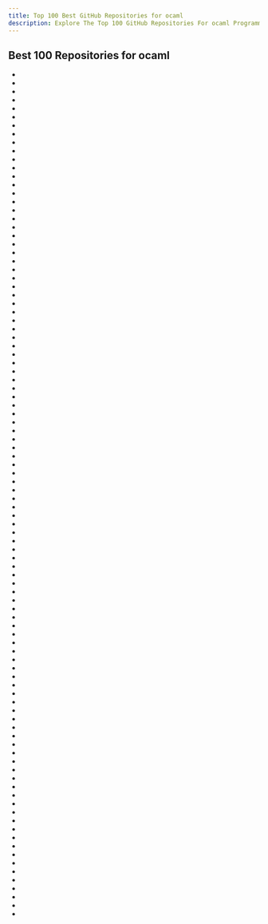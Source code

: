 ```yaml
---
title: Top 100 Best GitHub Repositories for ocaml
description: Explore The Top 100 GitHub Repositories For ocaml Programming Languages Listed Ranked By Most Stargazers And Forks By GitHub Community.
---
```


## Best 100 Repositories for ocaml

- <Badge owner="facebook" repoName="flow" stars="https://img.shields.io/github/stars/facebook/flow?style=flat&logoSize=auto" forks="https://img.shields.io/github/forks/facebook/flow?style=flat&logoSize=auto"/>
- <Badge owner="facebook" repoName="infer" stars="https://img.shields.io/github/stars/facebook/infer?style=flat&logoSize=auto" forks="https://img.shields.io/github/forks/facebook/infer?style=flat&logoSize=auto"/>
- <Badge owner="semgrep" repoName="semgrep" stars="https://img.shields.io/github/stars/semgrep/semgrep?style=flat&logoSize=auto" forks="https://img.shields.io/github/forks/semgrep/semgrep?style=flat&logoSize=auto"/>
- <Badge owner="reasonml" repoName="reason" stars="https://img.shields.io/github/stars/reasonml/reason?style=flat&logoSize=auto" forks="https://img.shields.io/github/forks/reasonml/reason?style=flat&logoSize=auto"/>
- <Badge owner="facebook" repoName="pyre-check" stars="https://img.shields.io/github/stars/facebook/pyre-check?style=flat&logoSize=auto" forks="https://img.shields.io/github/forks/facebook/pyre-check?style=flat&logoSize=auto"/>
- <Badge owner="astrada" repoName="google-drive-ocamlfuse" stars="https://img.shields.io/github/stars/astrada/google-drive-ocamlfuse?style=flat&logoSize=auto" forks="https://img.shields.io/github/forks/astrada/google-drive-ocamlfuse?style=flat&logoSize=auto"/>
- <Badge owner="ocaml" repoName="ocaml" stars="https://img.shields.io/github/stars/ocaml/ocaml?style=flat&logoSize=auto" forks="https://img.shields.io/github/forks/ocaml/ocaml?style=flat&logoSize=auto"/>
- <Badge owner="coq" repoName="coq" stars="https://img.shields.io/github/stars/coq/coq?style=flat&logoSize=auto" forks="https://img.shields.io/github/forks/coq/coq?style=flat&logoSize=auto"/>
- <Badge owner="janestreet" repoName="magic-trace" stars="https://img.shields.io/github/stars/janestreet/magic-trace?style=flat&logoSize=auto" forks="https://img.shields.io/github/forks/janestreet/magic-trace?style=flat&logoSize=auto"/>
- <Badge owner="batsh-dev-team" repoName="Batsh" stars="https://img.shields.io/github/stars/batsh-dev-team/Batsh?style=flat&logoSize=auto" forks="https://img.shields.io/github/forks/batsh-dev-team/Batsh?style=flat&logoSize=auto"/>
- <Badge owner="bcpierce00" repoName="unison" stars="https://img.shields.io/github/stars/bcpierce00/unison?style=flat&logoSize=auto" forks="https://img.shields.io/github/forks/bcpierce00/unison?style=flat&logoSize=auto"/>
- <Badge owner="mirage" repoName="mirage" stars="https://img.shields.io/github/stars/mirage/mirage?style=flat&logoSize=auto" forks="https://img.shields.io/github/forks/mirage/mirage?style=flat&logoSize=auto"/>
- <Badge owner="facebookarchive" repoName="pfff" stars="https://img.shields.io/github/stars/facebookarchive/pfff?style=flat&logoSize=auto" forks="https://img.shields.io/github/forks/facebookarchive/pfff?style=flat&logoSize=auto"/>
- <Badge owner="comby-tools" repoName="comby" stars="https://img.shields.io/github/stars/comby-tools/comby?style=flat&logoSize=auto" forks="https://img.shields.io/github/forks/comby-tools/comby?style=flat&logoSize=auto"/>
- <Badge owner="fastpack" repoName="fastpack" stars="https://img.shields.io/github/stars/fastpack/fastpack?style=flat&logoSize=auto" forks="https://img.shields.io/github/forks/fastpack/fastpack?style=flat&logoSize=auto"/>
- <Badge owner="BinaryAnalysisPlatform" repoName="bap" stars="https://img.shields.io/github/stars/BinaryAnalysisPlatform/bap?style=flat&logoSize=auto" forks="https://img.shields.io/github/forks/BinaryAnalysisPlatform/bap?style=flat&logoSize=auto"/>
- <Badge owner="dmtrKovalenko" repoName="odiff" stars="https://img.shields.io/github/stars/dmtrKovalenko/odiff?style=flat&logoSize=auto" forks="https://img.shields.io/github/forks/dmtrKovalenko/odiff?style=flat&logoSize=auto"/>
- <Badge owner="MinaProtocol" repoName="mina" stars="https://img.shields.io/github/stars/MinaProtocol/mina?style=flat&logoSize=auto" forks="https://img.shields.io/github/forks/MinaProtocol/mina?style=flat&logoSize=auto"/>
- <Badge owner="CatalaLang" repoName="catala" stars="https://img.shields.io/github/stars/CatalaLang/catala?style=flat&logoSize=auto" forks="https://img.shields.io/github/forks/CatalaLang/catala?style=flat&logoSize=auto"/>
- <Badge owner="mirage" repoName="irmin" stars="https://img.shields.io/github/stars/mirage/irmin?style=flat&logoSize=auto" forks="https://img.shields.io/github/forks/mirage/irmin?style=flat&logoSize=auto"/>
- <Badge owner="airbus-seclab" repoName="bincat" stars="https://img.shields.io/github/stars/airbus-seclab/bincat?style=flat&logoSize=auto" forks="https://img.shields.io/github/forks/airbus-seclab/bincat?style=flat&logoSize=auto"/>
- <Badge owner="ocaml" repoName="dune" stars="https://img.shields.io/github/stars/ocaml/dune?style=flat&logoSize=auto" forks="https://img.shields.io/github/forks/ocaml/dune?style=flat&logoSize=auto"/>
- <Badge owner="aantron" repoName="dream" stars="https://img.shields.io/github/stars/aantron/dream?style=flat&logoSize=auto" forks="https://img.shields.io/github/forks/aantron/dream?style=flat&logoSize=auto"/>
- <Badge owner="ocaml" repoName="merlin" stars="https://img.shields.io/github/stars/ocaml/merlin?style=flat&logoSize=auto" forks="https://img.shields.io/github/forks/ocaml/merlin?style=flat&logoSize=auto"/>
- <Badge owner="tomprimozic" repoName="type-systems" stars="https://img.shields.io/github/stars/tomprimozic/type-systems?style=flat&logoSize=auto" forks="https://img.shields.io/github/forks/tomprimozic/type-systems?style=flat&logoSize=auto"/>
- <Badge owner="andrejbauer" repoName="plzoo" stars="https://img.shields.io/github/stars/andrejbauer/plzoo?style=flat&logoSize=auto" forks="https://img.shields.io/github/forks/andrejbauer/plzoo?style=flat&logoSize=auto"/>
- <Badge owner="savonet" repoName="liquidsoap" stars="https://img.shields.io/github/stars/savonet/liquidsoap?style=flat&logoSize=auto" forks="https://img.shields.io/github/forks/savonet/liquidsoap?style=flat&logoSize=auto"/>
- <Badge owner="MLstate" repoName="opalang" stars="https://img.shields.io/github/stars/MLstate/opalang?style=flat&logoSize=auto" forks="https://img.shields.io/github/forks/MLstate/opalang?style=flat&logoSize=auto"/>
- <Badge owner="ocaml" repoName="opam" stars="https://img.shields.io/github/stars/ocaml/opam?style=flat&logoSize=auto" forks="https://img.shields.io/github/forks/ocaml/opam?style=flat&logoSize=auto"/>
- <Badge owner="owlbarn" repoName="owl" stars="https://img.shields.io/github/stars/owlbarn/owl?style=flat&logoSize=auto" forks="https://img.shields.io/github/forks/owlbarn/owl?style=flat&logoSize=auto"/>
- <Badge owner="realworldocaml" repoName="book" stars="https://img.shields.io/github/stars/realworldocaml/book?style=flat&logoSize=auto" forks="https://img.shields.io/github/forks/realworldocaml/book?style=flat&logoSize=auto"/>
- <Badge owner="gfngfn" repoName="SATySFi" stars="https://img.shields.io/github/stars/gfngfn/SATySFi?style=flat&logoSize=auto" forks="https://img.shields.io/github/forks/gfngfn/SATySFi?style=flat&logoSize=auto"/>
- <Badge owner="austral" repoName="austral" stars="https://img.shields.io/github/stars/austral/austral?style=flat&logoSize=auto" forks="https://img.shields.io/github/forks/austral/austral?style=flat&logoSize=auto"/>
- <Badge owner="janestreet" repoName="core" stars="https://img.shields.io/github/stars/janestreet/core?style=flat&logoSize=auto" forks="https://img.shields.io/github/forks/janestreet/core?style=flat&logoSize=auto"/>
- <Badge owner="moby" repoName="vpnkit" stars="https://img.shields.io/github/stars/moby/vpnkit?style=flat&logoSize=auto" forks="https://img.shields.io/github/forks/moby/vpnkit?style=flat&logoSize=auto"/>
- <Badge owner="moby" repoName="datakit" stars="https://img.shields.io/github/stars/moby/datakit?style=flat&logoSize=auto" forks="https://img.shields.io/github/forks/moby/datakit?style=flat&logoSize=auto"/>
- <Badge owner="leostera" repoName="caramel" stars="https://img.shields.io/github/stars/leostera/caramel?style=flat&logoSize=auto" forks="https://img.shields.io/github/forks/leostera/caramel?style=flat&logoSize=auto"/>
- <Badge owner="ocsigen" repoName="js_of_ocaml" stars="https://img.shields.io/github/stars/ocsigen/js_of_ocaml?style=flat&logoSize=auto" forks="https://img.shields.io/github/forks/ocsigen/js_of_ocaml?style=flat&logoSize=auto"/>
- <Badge owner="janestreet" repoName="incremental" stars="https://img.shields.io/github/stars/janestreet/incremental?style=flat&logoSize=auto" forks="https://img.shields.io/github/forks/janestreet/incremental?style=flat&logoSize=auto"/>
- <Badge owner="matijapretnar" repoName="eff" stars="https://img.shields.io/github/stars/matijapretnar/eff?style=flat&logoSize=auto" forks="https://img.shields.io/github/forks/matijapretnar/eff?style=flat&logoSize=auto"/>
- <Badge owner="janestreet" repoName="base" stars="https://img.shields.io/github/stars/janestreet/base?style=flat&logoSize=auto" forks="https://img.shields.io/github/forks/janestreet/base?style=flat&logoSize=auto"/>
- <Badge owner="ocaml-community" repoName="utop" stars="https://img.shields.io/github/stars/ocaml-community/utop?style=flat&logoSize=auto" forks="https://img.shields.io/github/forks/ocaml-community/utop?style=flat&logoSize=auto"/>
- <Badge owner="melange-re" repoName="melange" stars="https://img.shields.io/github/stars/melange-re/melange?style=flat&logoSize=auto" forks="https://img.shields.io/github/forks/melange-re/melange?style=flat&logoSize=auto"/>
- <Badge owner="ocaml-multicore" repoName="ocaml-multicore" stars="https://img.shields.io/github/stars/ocaml-multicore/ocaml-multicore?style=flat&logoSize=auto" forks="https://img.shields.io/github/forks/ocaml-multicore/ocaml-multicore?style=flat&logoSize=auto"/>
- <Badge owner="ocaml" repoName="ocaml-lsp" stars="https://img.shields.io/github/stars/ocaml/ocaml-lsp?style=flat&logoSize=auto" forks="https://img.shields.io/github/forks/ocaml/ocaml-lsp?style=flat&logoSize=auto"/>
- <Badge owner="rescript-association" repoName="genType" stars="https://img.shields.io/github/stars/rescript-association/genType?style=flat&logoSize=auto" forks="https://img.shields.io/github/forks/rescript-association/genType?style=flat&logoSize=auto"/>
- <Badge owner="rgrinberg" repoName="opium" stars="https://img.shields.io/github/stars/rgrinberg/opium?style=flat&logoSize=auto" forks="https://img.shields.io/github/forks/rgrinberg/opium?style=flat&logoSize=auto"/>
- <Badge owner="cs3110" repoName="textbook" stars="https://img.shields.io/github/stars/cs3110/textbook?style=flat&logoSize=auto" forks="https://img.shields.io/github/forks/cs3110/textbook?style=flat&logoSize=auto"/>
- <Badge owner="mirage" repoName="ocaml-cohttp" stars="https://img.shields.io/github/stars/mirage/ocaml-cohttp?style=flat&logoSize=auto" forks="https://img.shields.io/github/forks/mirage/ocaml-cohttp?style=flat&logoSize=auto"/>
- <Badge owner="ocsigen" repoName="lwt" stars="https://img.shields.io/github/stars/ocsigen/lwt?style=flat&logoSize=auto" forks="https://img.shields.io/github/forks/ocsigen/lwt?style=flat&logoSize=auto"/>
- <Badge owner="janestreet" repoName="hardcaml" stars="https://img.shields.io/github/stars/janestreet/hardcaml?style=flat&logoSize=auto" forks="https://img.shields.io/github/forks/janestreet/hardcaml?style=flat&logoSize=auto"/>
- <Badge owner="ocaml-multicore" repoName="ocaml-effects-tutorial" stars="https://img.shields.io/github/stars/ocaml-multicore/ocaml-effects-tutorial?style=flat&logoSize=auto" forks="https://img.shields.io/github/forks/ocaml-multicore/ocaml-effects-tutorial?style=flat&logoSize=auto"/>
- <Badge owner="jaredly" repoName="reason-language-server" stars="https://img.shields.io/github/stars/jaredly/reason-language-server?style=flat&logoSize=auto" forks="https://img.shields.io/github/forks/jaredly/reason-language-server?style=flat&logoSize=auto"/>
- <Badge owner="panglesd" repoName="slipshow" stars="https://img.shields.io/github/stars/panglesd/slipshow?style=flat&logoSize=auto" forks="https://img.shields.io/github/forks/panglesd/slipshow?style=flat&logoSize=auto"/>
- <Badge owner="inhabitedtype" repoName="angstrom" stars="https://img.shields.io/github/stars/inhabitedtype/angstrom?style=flat&logoSize=auto" forks="https://img.shields.io/github/forks/inhabitedtype/angstrom?style=flat&logoSize=auto"/>
- <Badge owner="reasonml-old" repoName="reason-react" stars="https://img.shields.io/github/stars/reasonml-old/reason-react?style=flat&logoSize=auto" forks="https://img.shields.io/github/forks/reasonml-old/reason-react?style=flat&logoSize=auto"/>
- <Badge owner="artagnon" repoName="rhine-ml" stars="https://img.shields.io/github/stars/artagnon/rhine-ml?style=flat&logoSize=auto" forks="https://img.shields.io/github/forks/artagnon/rhine-ml?style=flat&logoSize=auto"/>
- <Badge owner="ocaml-ppx" repoName="ocamlformat" stars="https://img.shields.io/github/stars/ocaml-ppx/ocamlformat?style=flat&logoSize=auto" forks="https://img.shields.io/github/forks/ocaml-ppx/ocamlformat?style=flat&logoSize=auto"/>
- <Badge owner="andreas" repoName="ocaml-graphql-server" stars="https://img.shields.io/github/stars/andreas/ocaml-graphql-server?style=flat&logoSize=auto" forks="https://img.shields.io/github/forks/andreas/ocaml-graphql-server?style=flat&logoSize=auto"/>
- <Badge owner="coccinelle" repoName="coccinelle" stars="https://img.shields.io/github/stars/coccinelle/coccinelle?style=flat&logoSize=auto" forks="https://img.shields.io/github/forks/coccinelle/coccinelle?style=flat&logoSize=auto"/>
- <Badge owner="riot-ml" repoName="riot" stars="https://img.shields.io/github/stars/riot-ml/riot?style=flat&logoSize=auto" forks="https://img.shields.io/github/forks/riot-ml/riot?style=flat&logoSize=auto"/>
- <Badge owner="mukul-rathi" repoName="bolt" stars="https://img.shields.io/github/stars/mukul-rathi/bolt?style=flat&logoSize=auto" forks="https://img.shields.io/github/forks/mukul-rathi/bolt?style=flat&logoSize=auto"/>
- <Badge owner="janestreet" repoName="learn-ocaml-workshop" stars="https://img.shields.io/github/stars/janestreet/learn-ocaml-workshop?style=flat&logoSize=auto" forks="https://img.shields.io/github/forks/janestreet/learn-ocaml-workshop?style=flat&logoSize=auto"/>
- <Badge owner="ocaml-multicore" repoName="eio" stars="https://img.shields.io/github/stars/ocaml-multicore/eio?style=flat&logoSize=auto" forks="https://img.shields.io/github/forks/ocaml-multicore/eio?style=flat&logoSize=auto"/>
- <Badge owner="briskml" repoName="brisk" stars="https://img.shields.io/github/stars/briskml/brisk?style=flat&logoSize=auto" forks="https://img.shields.io/github/forks/briskml/brisk?style=flat&logoSize=auto"/>
- <Badge owner="mahsu" repoName="MariOCaml" stars="https://img.shields.io/github/stars/mahsu/MariOCaml?style=flat&logoSize=auto" forks="https://img.shields.io/github/forks/mahsu/MariOCaml?style=flat&logoSize=auto"/>
- <Badge owner="inhabitedtype" repoName="httpaf" stars="https://img.shields.io/github/stars/inhabitedtype/httpaf?style=flat&logoSize=auto" forks="https://img.shields.io/github/forks/inhabitedtype/httpaf?style=flat&logoSize=auto"/>
- <Badge owner="linoscope" repoName="CAMLBOY" stars="https://img.shields.io/github/stars/linoscope/CAMLBOY?style=flat&logoSize=auto" forks="https://img.shields.io/github/forks/linoscope/CAMLBOY?style=flat&logoSize=auto"/>
- <Badge owner="ocaml-batteries-team" repoName="batteries-included" stars="https://img.shields.io/github/stars/ocaml-batteries-team/batteries-included?style=flat&logoSize=auto" forks="https://img.shields.io/github/forks/ocaml-batteries-team/batteries-included?style=flat&logoSize=auto"/>
- <Badge owner="rrdelaney" repoName="ReasonablyTyped" stars="https://img.shields.io/github/stars/rrdelaney/ReasonablyTyped?style=flat&logoSize=auto" forks="https://img.shields.io/github/forks/rrdelaney/ReasonablyTyped?style=flat&logoSize=auto"/>
- <Badge owner="dfinity" repoName="motoko" stars="https://img.shields.io/github/stars/dfinity/motoko?style=flat&logoSize=auto" forks="https://img.shields.io/github/forks/dfinity/motoko?style=flat&logoSize=auto"/>
- <Badge owner="0install" repoName="0install" stars="https://img.shields.io/github/stars/0install/0install?style=flat&logoSize=auto" forks="https://img.shields.io/github/forks/0install/0install?style=flat&logoSize=auto"/>
- <Badge owner="o1-labs" repoName="snarky" stars="https://img.shields.io/github/stars/o1-labs/snarky?style=flat&logoSize=auto" forks="https://img.shields.io/github/forks/o1-labs/snarky?style=flat&logoSize=auto"/>
- <Badge owner="vult-dsp" repoName="vult" stars="https://img.shields.io/github/stars/vult-dsp/vult?style=flat&logoSize=auto" forks="https://img.shields.io/github/forks/vult-dsp/vult?style=flat&logoSize=auto"/>
- <Badge owner="c-cube" repoName="ocaml-containers" stars="https://img.shields.io/github/stars/c-cube/ocaml-containers?style=flat&logoSize=auto" forks="https://img.shields.io/github/forks/c-cube/ocaml-containers?style=flat&logoSize=auto"/>
- <Badge owner="jaredly" repoName="gravitron" stars="https://img.shields.io/github/stars/jaredly/gravitron?style=flat&logoSize=auto" forks="https://img.shields.io/github/forks/jaredly/gravitron?style=flat&logoSize=auto"/>
- <Badge owner="esumii" repoName="min-caml" stars="https://img.shields.io/github/stars/esumii/min-caml?style=flat&logoSize=auto" forks="https://img.shields.io/github/forks/esumii/min-caml?style=flat&logoSize=auto"/>
- <Badge owner="ocaml-ppx" repoName="ppx_deriving" stars="https://img.shields.io/github/stars/ocaml-ppx/ppx_deriving?style=flat&logoSize=auto" forks="https://img.shields.io/github/forks/ocaml-ppx/ppx_deriving?style=flat&logoSize=auto"/>
- <Badge owner="mirage" repoName="alcotest" stars="https://img.shields.io/github/stars/mirage/alcotest?style=flat&logoSize=auto" forks="https://img.shields.io/github/forks/mirage/alcotest?style=flat&logoSize=auto"/>
- <Badge owner="facebookarchive" repoName="JSCaml" stars="https://img.shields.io/github/stars/facebookarchive/JSCaml?style=flat&logoSize=auto" forks="https://img.shields.io/github/forks/facebookarchive/JSCaml?style=flat&logoSize=auto"/>
- <Badge owner="pikatchu" repoName="LinearML" stars="https://img.shields.io/github/stars/pikatchu/LinearML?style=flat&logoSize=auto" forks="https://img.shields.io/github/forks/pikatchu/LinearML?style=flat&logoSize=auto"/>
- <Badge owner="uber" repoName="NEAL" stars="https://img.shields.io/github/stars/uber/NEAL?style=flat&logoSize=auto" forks="https://img.shields.io/github/forks/uber/NEAL?style=flat&logoSize=auto"/>
- <Badge owner="jrh13" repoName="hol-light" stars="https://img.shields.io/github/stars/jrh13/hol-light?style=flat&logoSize=auto" forks="https://img.shields.io/github/forks/jrh13/hol-light?style=flat&logoSize=auto"/>
- <Badge owner="ocaml-multicore" repoName="effects-examples" stars="https://img.shields.io/github/stars/ocaml-multicore/effects-examples?style=flat&logoSize=auto" forks="https://img.shields.io/github/forks/ocaml-multicore/effects-examples?style=flat&logoSize=auto"/>
- <Badge owner="LaurentMazare" repoName="ocaml-torch" stars="https://img.shields.io/github/stars/LaurentMazare/ocaml-torch?style=flat&logoSize=auto" forks="https://img.shields.io/github/forks/LaurentMazare/ocaml-torch?style=flat&logoSize=auto"/>
- <Badge owner="FStarLang" repoName="karamel" stars="https://img.shields.io/github/stars/FStarLang/karamel?style=flat&logoSize=auto" forks="https://img.shields.io/github/forks/FStarLang/karamel?style=flat&logoSize=auto"/>
- <Badge owner="mmmdbybyd" repoName="CLNC" stars="https://img.shields.io/github/stars/mmmdbybyd/CLNC?style=flat&logoSize=auto" forks="https://img.shields.io/github/forks/mmmdbybyd/CLNC?style=flat&logoSize=auto"/>
- <Badge owner="Camilotk" repoName="ocaml4noobs" stars="https://img.shields.io/github/stars/Camilotk/ocaml4noobs?style=flat&logoSize=auto" forks="https://img.shields.io/github/forks/Camilotk/ocaml4noobs?style=flat&logoSize=auto"/>
- <Badge owner="aantron" repoName="lambdasoup" stars="https://img.shields.io/github/stars/aantron/lambdasoup?style=flat&logoSize=auto" forks="https://img.shields.io/github/forks/aantron/lambdasoup?style=flat&logoSize=auto"/>
- <Badge owner="janestreet" repoName="incr_dom" stars="https://img.shields.io/github/stars/janestreet/incr_dom?style=flat&logoSize=auto" forks="https://img.shields.io/github/forks/janestreet/incr_dom?style=flat&logoSize=auto"/>
- <Badge owner="PataphysicalSociety" repoName="soupault" stars="https://img.shields.io/github/stars/PataphysicalSociety/soupault?style=flat&logoSize=auto" forks="https://img.shields.io/github/forks/PataphysicalSociety/soupault?style=flat&logoSize=auto"/>
- <Badge owner="mazeppa-dev" repoName="mazeppa" stars="https://img.shields.io/github/stars/mazeppa-dev/mazeppa?style=flat&logoSize=auto" forks="https://img.shields.io/github/forks/mazeppa-dev/mazeppa?style=flat&logoSize=auto"/>
- <Badge owner="realworldocaml" repoName="examples" stars="https://img.shields.io/github/stars/realworldocaml/examples?style=flat&logoSize=auto" forks="https://img.shields.io/github/forks/realworldocaml/examples?style=flat&logoSize=auto"/>
- <Badge owner="reasonml" repoName="reason-tools" stars="https://img.shields.io/github/stars/reasonml/reason-tools?style=flat&logoSize=auto" forks="https://img.shields.io/github/forks/reasonml/reason-tools?style=flat&logoSize=auto"/>
- <Badge owner="yallop" repoName="ocaml-ctypes" stars="https://img.shields.io/github/stars/yallop/ocaml-ctypes?style=flat&logoSize=auto" forks="https://img.shields.io/github/forks/yallop/ocaml-ctypes?style=flat&logoSize=auto"/>
- <Badge owner="janestreet" repoName="bonsai" stars="https://img.shields.io/github/stars/janestreet/bonsai?style=flat&logoSize=auto" forks="https://img.shields.io/github/forks/janestreet/bonsai?style=flat&logoSize=auto"/>
- <Badge owner="mirage" repoName="ocaml-git" stars="https://img.shields.io/github/stars/mirage/ocaml-git?style=flat&logoSize=auto" forks="https://img.shields.io/github/forks/mirage/ocaml-git?style=flat&logoSize=auto"/>
- <Badge owner="shentufoundation" repoName="deepsea" stars="https://img.shields.io/github/stars/shentufoundation/deepsea?style=flat&logoSize=auto" forks="https://img.shields.io/github/forks/shentufoundation/deepsea?style=flat&logoSize=auto"/>
- <Badge owner="prakhar1989" repoName="type-inference" stars="https://img.shields.io/github/stars/prakhar1989/type-inference?style=flat&logoSize=auto" forks="https://img.shields.io/github/forks/prakhar1989/type-inference?style=flat&logoSize=auto"/>
- <Badge owner="oxidizing" repoName="sihl" stars="https://img.shields.io/github/stars/oxidizing/sihl?style=flat&logoSize=auto" forks="https://img.shields.io/github/forks/oxidizing/sihl?style=flat&logoSize=auto"/>
